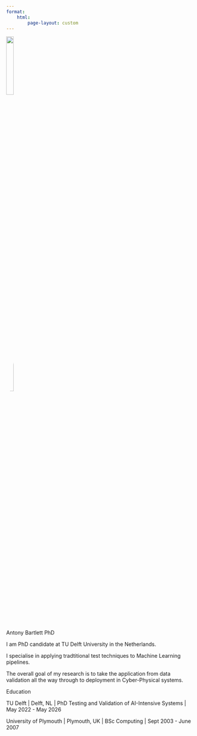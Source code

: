 ```yaml
---
format:
    html:
        page-layout: custom
---
```


::: {.grid .top-grid}
::: {.g-col-2}
:::
::: {.g-col-8}
![](img/progress.png){width=20% height=20%}

![](img/me_ice_cream.png){width=20% height=20% style="border-radius: 50%"}

:::{.h2 .text-warning}
Antony Bartlett PhD
:::

:::{.text-info}
I am PhD candidate at TU Delft University in the Netherlands.

I specialise in applying tradtitional test techniques to Machine Learning pipelines.

The overall goal of my research is to take the application from data validation all the way through to deployment in Cyber-Physical systems.
:::

:::{.h2 .text-warning}
Education
:::

:::{.text-info}
TU Delft | Delft, NL | PhD Testing and Validation of AI-Intensive Systems | May 2022 - May 2026

University of Plymouth | Plymouth, UK | BSc Computing | Sept 2003 - June 2007
:::

:::
::: {.g-col-2}
:::
:::
